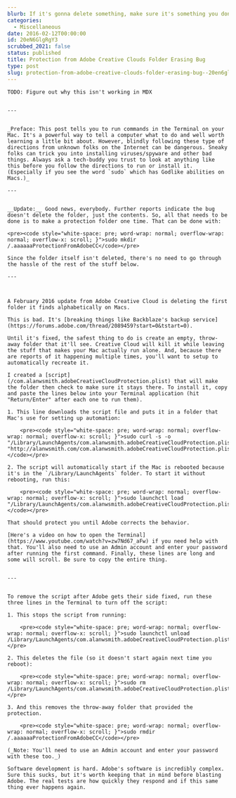 ```yaml
---
blurb: If it's gonna delete something, make sure it's something you don't care about.
categories:
  - Miscellaneous
date: 2016-02-12T00:00:00
id: 20eN6GlgRgY3
scrubbed_2021: false
status: published
title: Protection from Adobe Creative Clouds Folder Erasing Bug
type: post
slug: protection-from-adobe-creative-clouds-folder-erasing-bug--20en6glgrgy3
---
```


```
TODO: Figure out why this isn't working in MDX


---


_Preface: This post tells you to run commands in the Terminal on your Mac. It's a powerful way to tell a computer what to do and well worth learning a little bit about. However, blindly following these type of directions from unknown folks on the Internet can be dangerous. Sneaky folks can trick you into installing viruses/spyware and other bad things. Always ask a tech-buddy you trust to look at anything like this before you follow the directions to run or install it. (Especially if you see the word `sudo` which has Godlike abilities on Macs.)_

---


__Update:__ Good news, everybody. Further reports indicate the bug doesn't delete the folder, just the contents. So, all that needs to be done is to make a protection folder one time. That can be done with:

<pre><code style="white-space: pre; word-wrap: normal; overflow-wrap: normal; overflow-x: scroll; }">sudo mkdir /.aaaaaaProtectionFromAdobeCC</code></pre>

Since the folder itself isn't deleted, there's no need to go through the hassle of the rest of the stuff below. 

---



A February 2016 update from Adobe Creative Cloud is deleting the first folder it finds alphabetically on Macs.

This is bad. It's [breaking things like Backblaze's backup service](https://forums.adobe.com/thread/2089459?start=0&tstart=0). 

Until it's fixed, the safest thing to do is create an empty, throw-away folder that it'll see. Creative Cloud will kill it while leaving the stuff that makes your Mac actually run alone. And, because there are reports of it happening multiple times, you'll want to setup to automatically recreate it. 

I created a [script](/com.alanwsmith.adobeCreativeCloudProtection.plist) that will make the folder then check to make sure it stays there. To install it, copy and paste the lines below into your Terminal application (hit "Return/Enter" after each one to run them).

1. This line downloads the script file and puts it in a folder that Mac's use for setting up automation:

    <pre><code style="white-space: pre; word-wrap: normal; overflow-wrap: normal; overflow-x: scroll; }">sudo curl -s -o "/Library/LaunchAgents/com.alanwsmith.adobeCreativeCloudProtection.plist" "http://alanwsmith.com/com.alanwsmith.adobeCreativeCloudProtection.plist"</code></pre>

2. The script will automatically start if the Mac is rebooted because it's in the `/Library/LaunchAgents` folder. To start it without rebooting, run this:

    <pre><code style="white-space: pre; word-wrap: normal; overflow-wrap: normal; overflow-x: scroll; }">sudo launchctl load "/Library/LaunchAgents/com.alanwsmith.adobeCreativeCloudProtection.plist"</code></pre>

That should protect you until Adobe corrects the behavior.

[Here's a video on how to open the Terminal](https://www.youtube.com/watch?v=zw7Nd67_aFw) if you need help with that. You'll also need to use an Admin account and enter your password after running the first command. Finally, these lines are long and some will scroll. Be sure to copy the entire thing.


---


To remove the script after Adobe gets their side fixed, run these three lines in the Terminal to turn off the script:

1. This stops the script from running:

    <pre><code style="white-space: pre; word-wrap: normal; overflow-wrap: normal; overflow-x: scroll; }">sudo launchctl unload /Library/LaunchAgents/com.alanwsmith.adobeCreativeCloudProtection.plist</code></pre>

2. This deletes the file (so it doesn't start again next time you reboot):

    <pre><code style="white-space: pre; word-wrap: normal; overflow-wrap: normal; overflow-x: scroll; }">sudo rm /Library/LaunchAgents/com.alanwsmith.adobeCreativeCloudProtection.plist</code></pre>

3. And this removes the throw-away folder that provided the protection. 

    <pre><code style="white-space: pre; word-wrap: normal; overflow-wrap: normal; overflow-x: scroll; }">sudo rmdir /.aaaaaaProtectionFromAdobeCC</code></pre>

(_Note: You'll need to use an Admin account and enter your password with these too._)

Software development is hard. Adobe's software is incredibly complex. Sure this sucks, but it's worth keeping that in mind before blasting Adobe. The real tests are how quickly they respond and if this same thing ever happens again.
```